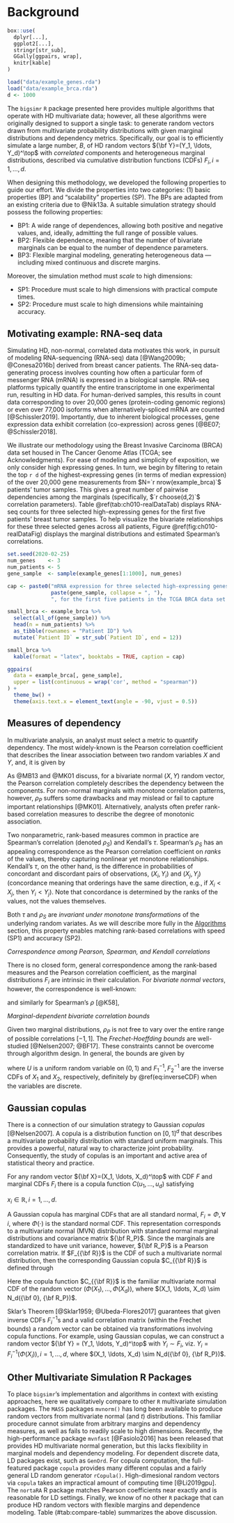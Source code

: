# Background {#background}

```r
box::use(
  dplyr[...],
  ggplot2[...],
  stringr[str_sub],
  GGally[ggpairs, wrap],
  knitr[kable]
)

load("data/example_genes.rda")
load("data/example_brca.rda")
d <- 1000
```


The `bigsimr` `R` package presented here provides multiple algorithms that operate with HD multivariate data; however, all these algorithms were originally designed to support a single task: to generate random vectors drawn from multivariate probability distributions with given marginal distributions and dependency metrics. Specifically, our goal is to efficiently simulate a large number, $B$, of HD random vectors ${\bf Y}=(Y_1, \ldots, Y_d)^\top$ with *correlated* components and heterogeneous marginal distributions, described via cumulative distribution functions (CDFs) $F_i, i=1,\ldots,d$.

When designing this methodology, we developed the following properties to guide our effort. We divide the properties into two categories: (1) basic properties (BP) and "scalability" properties (SP). The BPs are adapted from an existing criteria due to @Nik13a. A suitable simulation strategy should possess the following properties:

\setstretch{1.5}

* BP1: A wide range of dependences, allowing both positive and negative values, and, ideally, admitting the full range of possible values.
* BP2: Flexible dependence, meaning that the number of bivariate marginals can be equal to the number of dependence parameters.
* BP3: Flexible marginal modeling, generating heterogeneous data --- including mixed continuous and discrete margins.

\setstretch{2.0}

Moreover, the simulation method must *scale* to high dimensions:

\setstretch{1.5}

* SP1: Procedure must scale to high dimensions with practical compute times.
* SP2: Procedure must scale to high dimensions while maintaining accuracy.

\setstretch{2.0}


## Motivating example: RNA-seq data


Simulating HD, non-normal, correlated data motivates this work, in pursuit of modeling RNA-sequencing (RNA-seq) data [@Wang2009b; @Conesa2016b] derived from breast cancer patients. The RNA-seq data-generating process involves counting how often a particular form of messenger RNA (mRNA) is expressed in a biological sample. RNA-seq platforms typically quantify the entire transcriptome in one experimental run, resulting in HD data. For human-derived samples, this results in count data corresponding to over 20,000 genes (protein-coding genomic regions) or even over 77,000 isoforms when alternatively-spliced mRNA are counted [@Schissler2019]. Importantly, due to inherent biological processes, gene expression data exhibit correlation (co-expression) across genes [@BE07; @Schissler2018]. 

We illustrate our methodology using the Breast Invasive Carcinoma (BRCA) data set housed in The Cancer Genome Atlas (TCGA; see Acknowledgments). For ease of modeling and simplicity of exposition, we only consider high expressing genes. In turn, we begin by filtering to retain the top `r d` of the highest-expressing genes (in terms of median expression) of the over 20,000 gene measurements from $N=`r nrow(example_brca)`$ patients' tumor samples. This gives a great number of pairwise dependencies among the marginals (specifically, $`r choose(d,2)`$ correlation parameters). Table \@ref(tab:ch010-realDataTab) displays RNA-seq counts for three selected high-expressing genes for the first five patients' breast tumor samples. To help visualize the bivariate relationships for these three selected genes across all patients, Figure \@ref(fig:ch010-realDataFig) displays the marginal distributions and estimated Spearman's correlations.


```r
set.seed(2020-02-25)
num_genes    <- 3
num_patients <- 5
gene_sample  <- sample(example_genes[1:1000], num_genes)

cap <- paste0("mRNA expression for three selected high-expressing genes, ",
              paste(gene_sample, collapse = ", "), 
              ", for the first five patients in the TCGA BRCA data set.")

small_brca <- example_brca %>%
  select(all_of(gene_sample)) %>%
  head(n = num_patients) %>%
  as_tibble(rownames = "Patient ID") %>%
  mutate(`Patient ID` = str_sub(`Patient ID`, end = 12))

small_brca %>%
  kable(format = "latex", booktabs = TRUE, caption = cap)
```


```r
ggpairs(
  data = example_brca[, gene_sample],
  upper = list(continuous = wrap('cor', method = "spearman"))
) + 
  theme_bw() +
  theme(axis.text.x = element_text(angle = -90, vjust = 0.5))
```


## Measures of dependency


In multivariate analysis, an analyst must select a metric to quantify dependency. The most widely-known is the Pearson correlation coefficient that describes the linear association between two random variables $X$ and $Y$, and, it is given by


\begin{equation}
\rho_P(X,Y) = \frac{E(XY) - E(X)E(Y)}{\left[ \mathrm{Var}(X)\mathrm{Var}(Y)\right]^{1/2}}.
\label{eq:pearson}
\end{equation}


As @MB13 and @MK01 discuss, for a bivariate normal $(X,Y)$ random vector, the Pearson correlation completely describes the dependency between the components. For non-normal marginals with monotone correlation patterns, however, $\rho_P$ suffers some drawbacks and may mislead or fail to capture important relationships [@MK01]. Alternatively, analysts often prefer rank-based correlation measures to describe the degree of monotonic association.

Two nonparametric, rank-based measures common in practice are Spearman's correlation (denoted $\rho_S$) and Kendall's $\tau$. Spearman's $\rho_S$ has an appealing correspondence as the Pearson correlation coefficient on *ranks* of the values, thereby capturing nonlinear yet monotone relationships. Kendall's $\tau$, on the other hand, is the difference in probabilities of concordant and discordant pairs of observations, $(X_i, Y_i)$ and $(X_j, Y_j)$ (concordance meaning that orderings have the same direction, e.g., if $X_i < X_j$, then $Y_i < Y_j$). Note that concordance is determined by the ranks of the values, not the values themselves.


Both $\tau$ and $\rho_S$ are *invariant under monotone transformations* of the underlying random variates. As we will describe more fully in the [Algorithms](#algorithms) section, this property enables matching rank-based correlations with speed (SP1) and accuracy (SP2).


*Correspondence among Pearson, Spearman, and Kendall correlations*

There is no closed form, general correspondence among the rank-based measures and the Pearson correlation coefficient, as the marginal distributions $F_i$ are intrinsic in their calculation. For *bivariate normal vectors*, however, the correspondence is well-known:


\begin{equation}
\label{eq:convertKendall}
\rho_{P} = \sin \left( \tau \times \frac{\pi}{2} \right), 
\end{equation}


\noindent and similarly for Spearman's $\rho$ [@K58],


\begin{equation}
\label{eq:convertSpearman}
\rho_P = 2 \times \sin \left( \rho_S \times \frac{\pi}{6} \right).
\end{equation}


*Marginal-dependent bivariate correlation bounds*

Given two marginal distributions, $\rho_P$ is not free to vary over the entire range of possible correlations $[-1,1]$. The *Frechet-Hoeffding bounds* are well-studied [@Nelsen2007; @BF17]. These constraints cannot be overcome through algorithm design. In general, the bounds are given by

\begin{equation}
\label{eq:frechet}
\rho_P^{max} = \rho_P \left( F^{-1}_1 (U), F^{-1}_2 (U) \right), \quad \rho_P^{min} = \rho_P \left( F^{-1}_1 (U), F^{-1}_2 (1 - U) \right)
\end{equation}

\noindent where $U$ is a uniform random variable on $(0,1)$ and $F^{-1}_1, F^{-1}_2$ are the inverse CDFs of $X_1$ and $X_2$, respectively, definitely by \@ref(eq:inverseCDF) when the variables are discrete.

\begin{equation}
F_{i}^{-1} = \inf\{y:F_{i}(y) \geq u \}.
\label{eq:inverseCDF}
\end{equation}

## Gaussian copulas

There is a connection of our simulation strategy to Gaussian *copulas* [@Nelsen2007]. A copula is a distribution function on $[0,1]^d$ that describes a multivariate probability distribution with standard uniform marginals. This provides a powerful, natural way to characterize joint probability. Consequently, the study of copulas is an important and active area of statistical theory and practice.


For any random vector ${\bf X}=(X_1, \ldots, X_d)^\top$ with CDF $F$ and marginal CDFs $F_i$ there is a copula function $C(u_1, \ldots, u_d)$ satisfying


\begin{equation}
F(x_1, \ldots, x_d) = {\mathbb P}(X_1\leq x_1, \ldots,X_d\leq x_d) = C(F_1(x_1), \ldots, F_d(x_d)), 
\label{eq:copula}
\end{equation}


$x_i \in {\mathbb R}, i=1,\ldots,d.$


A Gaussian copula has marginal CDFs that are all standard normal, $F_i = \Phi, \forall \, i$, where $\Phi(\cdot)$ is the standard normal CDF. This representation corresponds to a multivariate normal (MVN) distribution with standard normal marginal distributions and covariance matrix ${\bf R_P}$. Since the marginals are standardized to have unit variance, however, ${\bf R_P}$ is a Pearson correlation matrix. If $F_{{\bf R}}$ is the CDF of such a multivariate normal distribution, then the corresponding Gaussian copula $C_{{\bf R}}$ is defined through


\begin{equation}
\label{eq:gauss}
F_{{\bf R}}(x_1, \ldots, x_d) = C_{{\bf R}}(\Phi(x_1), \ldots, \Phi(x_d)),
\end{equation}


Here the copula function $C_{{\bf R}}$ is the familiar multivariate normal CDF of the random vector $(\Phi(X_1), \ldots, \Phi(X_d))$, where $(X_1, \ldots, X_d) \sim N_d({\bf 0}, {\bf R_P})$. 


Sklar's Theorem [@Sklar1959; @Ubeda-Flores2017] guarantees that given inverse CDFs $F_i^{-1}$s and a valid correlation matrix (within the Frechet bounds) a random vector can be obtained via transformations involving copula functions. For example, using Gaussian copulas, we can construct a random vector ${\bf Y}  = (Y_1, \ldots,  Y_d)^\top$ with $Y_i \sim F_i$, viz. $Y_i = F_i^{-1}(\Phi(X_i)), i=1, \ldots, d$, where $(X_1, \ldots, X_d) \sim N_d({\bf 0}, {\bf R_P})$.

## Other Multivariate Simulation R Packages

To place `bigsimr`'s implementation and algorithms in context with existing approaches, here we qualitatively compare to other `R` multivariate simulation packages.  The `MASS` packages `mvnorm()` has long been available to produce random vectors from multivariate normal (and $t$) distributions. This familiar procedure cannot simulate from arbitrary margins and dependency measures, as well as fails to readily scale to high dimensions. Recently, the high-performance package `mvnfast` [@Fasiolo2016] has been released that provides HD multivariate normal generation, but this lacks flexibility in marginal models and dependency modeling. For dependent discrete data, LD packages exist, such as `GenOrd`. For copula computation, the full-featured package `copula` provides many different copulas and a fairly general LD random generator `rCopula()`. High-dimesional random vectors via `copula` takes an impractical amount of computing time [@Li2019gpu]. The `nortaRA` R package matches Pearson coefficients near exactly and is reasonable for LD settings. Finally, we know of no other `R` package that can produce HD random vectors with flexible margins and dependence modeling. Table (\#tab:compare-table) summarizes the above discussion.

\begin{table}[]
\centering
\caption{Selected feature comparison of bigsimr to existing R packages for multivariate simulation.}
\label{tab:compare-table}
\begin{tabular}{@{}llll@{}}
R Package & Scales to HD & Hetereogenous Margins & Flexible Dependence \\ \midrule
MASS      & No           & No                    & No                  \\
mvnfast   & Yes          & No                    & No                  \\
GenOrd    & No           & Discrete margins      & Yes                 \\
copula    & No           & Yes                   & No                  \\
nortaRA   & No           & Yes                   & No                  \\
bigsimr   & Yes          & Yes                   & Yes                
\end{tabular}
\end{table}



